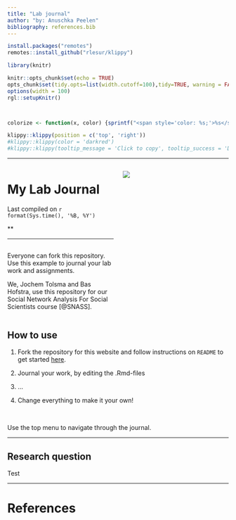 ```yaml
---
title: "Lab journal"
author: "by: Anuschka Peelen"
bibliography: references.bib
---
```


```r
install.packages("remotes")
remotes::install_github("rlesur/klippy")
```

```r
library(knitr)

knitr::opts_chunk$set(echo = TRUE)
opts_chunk$set(tidy.opts=list(width.cutoff=100),tidy=TRUE, warning = FALSE, message = FALSE,comment = "#>", cache=TRUE, class.source=c("test"), class.output=c("test2"))
options(width = 100)
rgl::setupKnitr()



colorize <- function(x, color) {sprintf("<span style='color: %s;'>%s</span>", color, x) }

```

```r
klippy::klippy(position = c('top', 'right'))
#klippy::klippy(color = 'darkred')
#klippy::klippy(tooltip_message = 'Click to copy', tooltip_success = 'Done')
```

------------------------------------------------------------------------

::: columns
::: {.column width="50%"}
# My Lab Journal

Last compiled on `r format(Sys.time(), '%B, %Y')`

\*\* <br>

------------------------------------------------------------------------

## 

Everyone can fork this repository. Use this example to journal your lab work and assignments.

We, Jochem Tolsma and Bas Hofstra, use this repository for our Social Network Analysis For Social Scientists course [@SNASS].
:::

::: {.column width="50%"}
![](images/oefen.jpg)
:::
:::

## How to use

1.  Fork the repository for this website and follow instructions on `README` to get started [here](https://github.com/JochemTolsma/labjournal).

2.  Journal your work, by editing the .Rmd-files

3.  ...

4.  Change everything to make it your own!

<br>

Use the top menu to navigate through the journal.

------------------------------------------------------------------------

## Research question

Test

------------------------------------------------------------------------

# References
